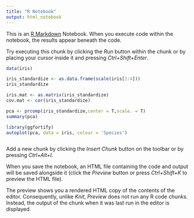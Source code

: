 ```yaml
---
title: "R Notebook"
output: html_notebook
---
```


This is an [R Markdown](http://rmarkdown.rstudio.com) Notebook. When you execute code within the notebook, the results appear beneath the code. 

Try executing this chunk by clicking the *Run* button within the chunk or by placing your cursor inside it and pressing *Ctrl+Shift+Enter*. 

```r
data(iris)
```

```r
iris_standardize <- as.data.frame(scale(iris[1:4]))
iris_standardize
```

```r
iris.mat <- as.matrix(iris_standardize)
cov.mat <- cor(iris_standardize)
```

```r
pca <- prcomp(iris_standardize,center = T,scale. = T)
summary(pca)
```

```r
library(ggfortify)
autoplot(pca, data = iris, colour = 'Species')
```

```r

```

Add a new chunk by clicking the *Insert Chunk* button on the toolbar or by pressing *Ctrl+Alt+I*.

When you save the notebook, an HTML file containing the code and output will be saved alongside it (click the *Preview* button or press *Ctrl+Shift+K* to preview the HTML file).

The preview shows you a rendered HTML copy of the contents of the editor. Consequently, unlike *Knit*, *Preview* does not run any R code chunks. Instead, the output of the chunk when it was last run in the editor is displayed.

